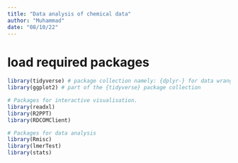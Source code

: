```yaml
---
title: "Data analysis of chemical data"
author: "Muhammad"
date: "08/10/22"
---
```




# load required packages
```r

library(tidyverse) # package collection namely: {dplyr-} for data wrangling, {tibble-} for dataframes
library(ggplot2) # part of the {tidyverse} package collection

# Packages for interactive visualisation.
library(readxl) 
library(R2PPT)
library(RDCOMClient)

# Packages for data analysis
library(Rmisc) 
library(lmerTest)
library(stats) 

```

```r

```

